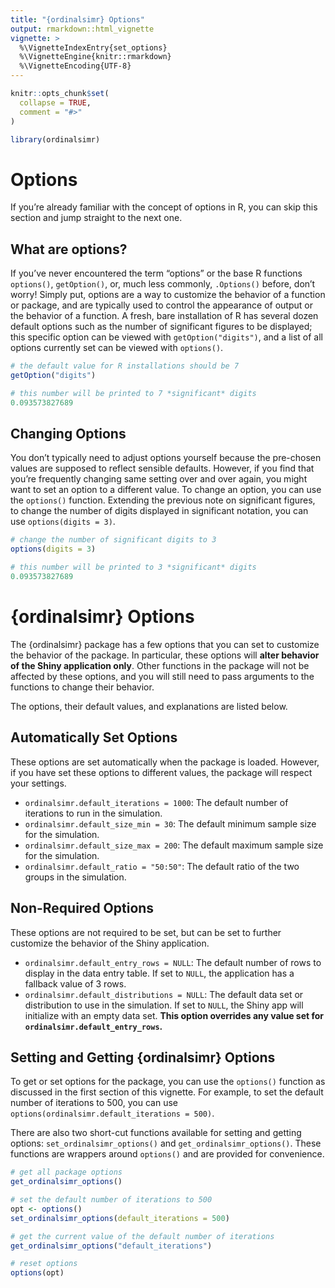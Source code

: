 ```yaml
---
title: "{ordinalsimr} Options"
output: rmarkdown::html_vignette
vignette: >
  %\VignetteIndexEntry{set_options}
  %\VignetteEngine{knitr::rmarkdown}
  %\VignetteEncoding{UTF-8}
---
```


```r
knitr::opts_chunk$set(
  collapse = TRUE,
  comment = "#>"
)
```

```r
library(ordinalsimr)
```

# Options

If you're already familiar with the concept of options in R, you can skip this section and jump straight to the next one.

## What are options?

If you've never encountered the term "options" or the base R functions `options()`, `getOption()`, or, much less commonly, `.Options()` before, don't worry! Simply put, options are a way to customize the behavior of a function or package, and are typically used to control the appearance of output or the behavior of a function. A fresh, bare installation of R has several dozen default options such as the number of significant figures to be displayed; this specific option can be viewed with `getOption("digits")`, and a list of all options currently set can be viewed with `options()`.

```r
# the default value for R installations should be 7
getOption("digits")

# this number will be printed to 7 *significant* digits
0.093573827689

```

## Changing Options

You don't typically need to adjust options yourself because the pre-chosen values are supposed to reflect sensible defaults. However, if you find that you're frequently changing same setting over and over again, you might want to set an option to a different value. To change an option, you can use the `options()` function. Extending the previous note on significant figures, to change the number of digits displayed in significant notation, you can use `options(digits = 3)`.

```r
# change the number of significant digits to 3
options(digits = 3)

# this number will be printed to 3 *significant* digits
0.093573827689

```


# {ordinalsimr} Options

The {ordinalsimr} package has a few options that you can set to customize the behavior of the package. In particular, these options will **alter behavior of the Shiny application only**. Other functions in the package will not be affected by these options, and you will still need to pass arguments to the functions to change their behavior.

The options, their default values, and explanations are listed below.

## Automatically Set Options

These options are set automatically when the package is loaded. However, if you have set these options to different values, the package will respect your settings.

* `ordinalsimr.default_iterations = 1000`: The default number of iterations to run in the simulation.
* `ordinalsimr.default_size_min = 30`: The default minimum sample size for the simulation.
* `ordinalsimr.default_size_max = 200`: The default maximum sample size for the simulation.
* `ordinalsimr.default_ratio = "50:50"`: The default ratio of the two groups in the simulation.

## Non-Required Options

These options are not required to be set, but can be set to further customize the behavior of the Shiny application.

* `ordinalsimr.default_entry_rows = NULL`: The default number of rows to display in the data entry table. If set to `NULL`, the application has a fallback value of 3 rows.
* `ordinalsimr.default_distributions = NULL`: The default data set or distribution to use in the simulation. If set to `NULL`, the Shiny app will initialize with an empty data set. **This option overrides any value set for `ordinalsimr.default_entry_rows`.**


## Setting and Getting {ordinalsimr} Options

To get or set options for the package, you can use the `options()` function as discussed in the first section of this vignette. For example, to set the default number of iterations to 500, you can use `options(ordinalsimr.default_iterations = 500)`.

There are also two short-cut functions available for setting and getting options: `set_ordinalsimr_options()` and `get_ordinalsimr_options()`. These functions are wrappers around `options()` and are provided for convenience.

```r
# get all package options
get_ordinalsimr_options()

# set the default number of iterations to 500
opt <- options()
set_ordinalsimr_options(default_iterations = 500)

# get the current value of the default number of iterations
get_ordinalsimr_options("default_iterations")

# reset options
options(opt)
```









